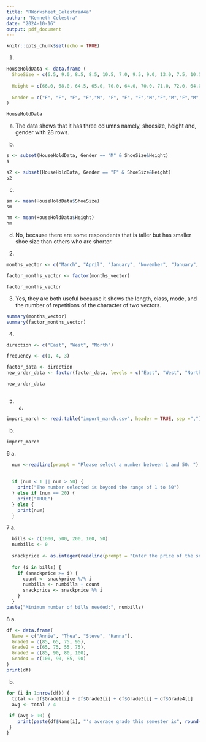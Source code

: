 ```yaml
---
title: "RWorksheet_Celestra#4a"
author: "Kenneth Celestra"
date: "2024-10-16"
output: pdf_document
---
```


```r
knitr::opts_chunk$set(echo = TRUE)
```

1. 
```r
HouseHoldData <- data.frame (
  ShoeSize = c(6.5, 9.0, 8.5, 8.5, 10.5, 7.0, 9.5, 9.0, 13.0, 7.5, 10.5, 8.5, 12.0, 10.5, 13.0, 11.5, 8.5, 5.0, 10.0, 6.5, 7.5, 8.5, 10.5, 8.5, 10.5,  11.0, 9.0, 13.0),
  
  Height = c(66.0, 68.0, 64.5, 65.0, 70.0, 64.0, 70.0, 71.0, 72.0, 64.0, 74.5, 67.0, 71.0, 71.0, 77.0, 72.0, 59.0, 62.0, 72.0, 66.0, 64.0, 67.0, 73.0, 69.0, 72.0, 70.0, 69.0, 70.0),
  
  Gender = c("F", "F", "F", "F","M", "F", "F", "F","M","F","M","F","M","M", "M", "M", "F", "F", "M", "F", "F","M", "M", "F","M","M", "M", "M")
)

HouseHoldData
```
a. The data shows that it has three columns namely, shoesize, height and, gender with 28 rows.


b. 
```r
s <- subset(HouseHoldData, Gender == "M" & ShoeSize&Height)
s

s2 <- subset(HouseHoldData, Gender == "F" & ShoeSize&Height)
s2
```
c. 
```r

sm <- mean(HouseHoldData$ShoeSize)
sm

hm <- mean(HouseHoldData$Height)
hm
```
d. No, because there are some respondents that is taller but has smaller shoe size than others who are shorter.

2. 
```r
months_vector <- c("March", "April", "January", "November", "January", "September", "October", "September", "November", "August", "January", "November", "November", "February", "May", "August", "July","December", "August", "August", "September", "November", "February", "April")

factor_months_vector <- factor(months_vector)

factor_months_vector
```
3. Yes, they are both useful because it shows the length, class, mode, and the number of repetitions of the character of two vectors.
```r
summary(months_vector)
summary(factor_months_vector)
```
4. 
```r
direction <- c("East", "West", "North")

frequency <- c(1, 4, 3)

factor_data <- direction
new_order_data <- factor(factor_data, levels = c("East", "West", "North"))

new_order_data



```
5. a.
```r
import_march <- read.table("import_march.csv", header = TRUE, sep =",")

```

b. 
```r
import_march
```
6
a.
```r
 
  num <-readline(prompt = "Please select a number between 1 and 50: ")
  
  
  if (num < 1 || num > 50) {
    print("The number selected is beyond the range of 1 to 50")
  } else if (num == 20) {
    print("TRUE")
  } else {
    print(num)
  }
```
7
a.
```r
  bills <- c(1000, 500, 200, 100, 50)
  numbills <- 0
  
  snackprice <- as.integer(readline(prompt = "Enter the price of the snack (divisible by 50): "))
  
  for (i in bills) {
    if (snackprice >= i) {
      count <- snackprice %/% i
      numbills <- numbills + count
      snackprice <- snackprice %% i
    }
  }
paste("Minimum number of bills needed:", numbills)
```
8
a.
```r
df <- data.frame(
  Name = c("Annie", "Thea", "Steve", "Hanna"),
  Grade1 = c(85, 65, 75, 95),
  Grade2 = c(65, 75, 55, 75),
  Grade3 = c(85, 90, 80, 100),
  Grade4 = c(100, 90, 85, 90)
)
print(df)

```
b.
```r
for (i in 1:nrow(df)) {
  total <- df$Grade1[i] + df$Grade2[i] + df$Grade3[i] + df$Grade4[i]
  avg <- total / 4
  
 if (avg > 90) {
    print(paste(df$Name[i], "'s average grade this semester is", round(avg, 2)))
 } 
}
```

